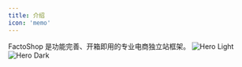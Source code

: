 ```yaml
---
title: 介绍
icon: 'memo'
---
```


FactoShop 是功能完善、开箱即用的专业电商独立站框架。
<img
  className="block dark:hidden"
  src="/images/hero-light.svg"
  alt="Hero Light"
/>
<img
  className="hidden dark:block"
  src="/images/hero-dark.svg"
  alt="Hero Dark"
/>

<CardGroup cols={2}>
  <Card
    title="自定义"
    icon="palette"
    href="/customization"
  >
  </Card>
  <Card
    title="商城"
    icon="store"
    href="/shop"
  >
  </Card>
</CardGroup>

